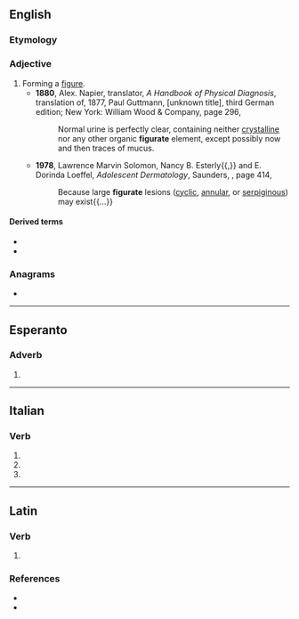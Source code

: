 ==English==

===Etymology===
{{suffix|en|figure|ate}}

===Adjective===
{{en-adj|-}}

# Forming a [[figure]].
#* '''1880''', Alex. Napier, translator, ''A Handbook of Physical Diagnosis'', translation of, 1877, Paul Guttmann, [unknown title], third German edition; New York: William Wood & Company, page 296,
#*: Normal urine is perfectly clear, containing neither [[crystalline]] nor any other organic '''figurate''' element, except possibly now and then traces of mucus.
#* '''1978''', Lawrence Marvin Solomon, Nancy B. Esterly{{,}} and E. Dorinda Loeffel, ''Adolescent Dermatology'', Saunders, {{ISBN|0721684920}}, page 414,
#*: Because large '''figurate''' lesions ([[cyclic]], [[annular]], or [[serpiginous]]) may exist{{...}}

====Derived terms====
* {{l|en|figurate number}}
* {{l|en|figurately number}}

===Anagrams===
* {{anagrams|en|a=aefgirtu|fruitage}}

----

==Esperanto==

===Adverb===
{{eo-part}}

# {{eo-form of|figur|ate}}

----

==Italian==

===Verb===
{{head|it|verb form|cat2=past participle forms}}

# {{inflection of|figurare||2|p|pres|indc|lang=it}}
# {{inflection of|figurare||2|p|impr|lang=it}}
# {{inflection of|figurato||f|p|lang=it}}

----

==Latin==

===Verb===
{{la-verb-form|figūrāte}}

# {{inflection of|figūrō||2|p|pres|actv|impr|lang=la}}

===References===
* {{R:L&S}}
* {{R:Gaffiot}}